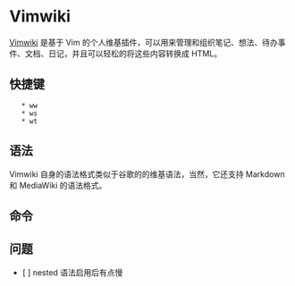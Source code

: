 = Vimwiki =

[[https://vimwiki.github.io|Vimwiki]] 是基于 Vim 的个人维基插件，可以用来管理和组织笔记、想法、待办事件、文档、日记，并且可以轻松的将这些内容转换成 HTML。

== 快捷键 ==

    * <leader>ww
    * <leader>ws
    * <leader>wt

== 语法 ==

Vimwiki 自身的语法格式类似于谷歌的的维基语法，当然，它还支持 Markdown 和 MediaWiki 的语法格式。

== 命令 ==

== 问题 ==
* [ ] nested 语法启用后有点慢
